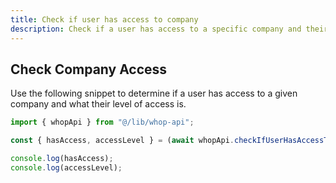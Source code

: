 ```yaml
---
title: Check if user has access to company
description: Check if a user has access to a specific company and their access level.
---
```


## Check Company Access

Use the following snippet to determine if a user has access to a given company and what their level of access is.

```typescript
import { whopApi } from "@/lib/whop-api";

const { hasAccess, accessLevel } = (await whopApi.checkIfUserHasAccessToCompany({companyId: "biz_xxx", userId: "user_xxx"})).hasAccessToCompany;

console.log(hasAccess);
console.log(accessLevel);
```
